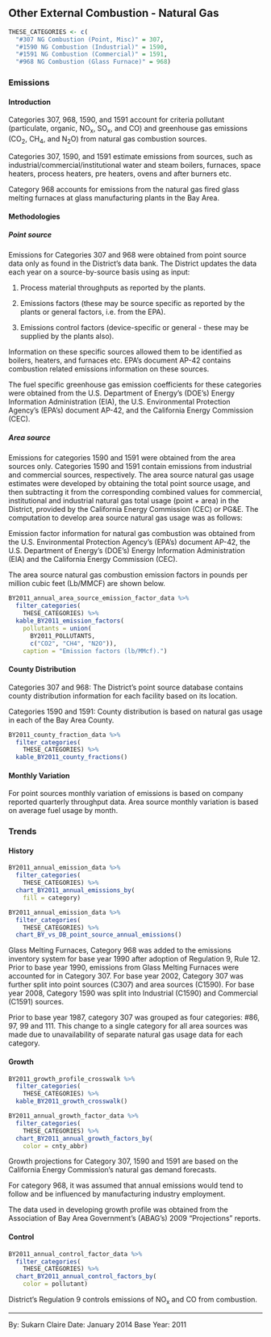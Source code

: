 ## Other External Combustion - Natural Gas {#SS-combust-external-NG}

```r
THESE_CATEGORIES <- c(
  "#307 NG Combustion (Point, Misc)" = 307,
  "#1590 NG Combustion (Industrial)" = 1590,
  "#1591 NG Combustion (Commercial)" = 1591,
  "#968 NG Combustion (Glass Furnace)" = 968)
```

### Emissions

#### Introduction {-}

Categories 307, 968, 1590, and 1591 account for criteria pollutant (particulate, organic, NO~x~, SO~x~, and CO) and greenhouse gas emissions (CO~2~, CH~4~, and N~2~O) from natural gas combustion sources.

Categories 307, 1590, and 1591 estimate emissions from sources, such as industrial/commercial/institutional water and steam boilers, furnaces, space heaters, process heaters, pre heaters, ovens and after burners etc.

Category 968 accounts for emissions from the natural gas fired glass melting furnaces at glass manufacturing plants in the Bay Area.

#### Methodologies {-}

##### Point source {-}

Emissions for Categories 307 and 968 were obtained from point source data only as found in the District's data bank. The District updates the data each year on a source-by-source basis using as input:

1. Process material throughputs as reported by the plants.

2. Emissions factors (these may be source specific as reported by the plants or general factors, i.e. from the EPA).

3. Emissions control factors (device-specific or general - these may be supplied by the plants also).

Information on these specific sources allowed them to be identified as boilers, heaters, and furnaces etc. EPA's document AP-42 contains combustion related emissions information on these sources.

The fuel specific greenhouse gas emission coefficients for these categories were obtained from the U.S. Department of Energy’s (DOE’s) Energy Information Administration (EIA), the U.S. Environmental Protection Agency’s (EPA’s) document AP-42, and the California Energy Commission (CEC).

##### Area source {-}

Emissions for categories 1590 and 1591 were obtained from the area sources only. Categories 1590 and 1591 contain emissions from industrial and commercial sources, respectively. The area source natural gas usage estimates were developed by obtaining the total point source usage, and then subtracting it from the corresponding combined values for commercial, institutional and industrial natural gas total usage (point + area) in the District, provided by the California Energy Commission (CEC) or PG&E. The computation to develop area source natural gas usage was as follows:

\begin{align}

    \text{CEC or PG&E's total natural gas usage values} & \\
– \text{District Data Bank's Point source usage values} & \\

\hline

          = \text{Area source natural gas usage values} &

\end{align}

Emission factor information for natural gas combustion was obtained from the U.S. Environmental Protection Agency’s (EPA's) document AP-42, the U.S. Department of Energy’s (DOE’s) Energy Information Administration (EIA) and the California Energy Commission (CEC).

The area source natural gas combustion emission factors in pounds per million cubic feet (Lb/MMCF) are shown below.

```r
BY2011_annual_area_source_emission_factor_data %>%
  filter_categories(
    THESE_CATEGORIES) %>%
  kable_BY2011_emission_factors(
    pollutants = union(
      BY2011_POLLUTANTS, 
      c("CO2", "CH4", "N2O")),
    caption = "Emission factors (lb/MMcf).")
```

#### County Distribution {-}

Categories 307 and 968: The District’s point source database contains county distribution information for each facility based on its location.

Categories 1590 and 1591: County distribution is based on natural gas usage in each of the Bay Area County.

```r
BY2011_county_fraction_data %>%
  filter_categories(
    THESE_CATEGORIES) %>%
  kable_BY2011_county_fractions()
```

#### Monthly Variation {-}

For point sources monthly variation of emissions is based on company reported quarterly throughput data. Area source monthly variation is based on average fuel usage by month.

### Trends

#### History {-}

```r
BY2011_annual_emission_data %>%
  filter_categories(
    THESE_CATEGORIES) %>%
  chart_BY2011_annual_emissions_by(
    fill = category) 
```

```r
BY2011_annual_emission_data %>%
  filter_categories(
    THESE_CATEGORIES) %>%
  chart_BY_vs_DB_point_source_annual_emissions()
```

Glass Melting Furnaces, Category 968 was added to the emissions inventory system for base year 1990 after adoption of Regulation 9, Rule 12. Prior to base year 1990, emissions from Glass Melting Furnaces were accounted for in Category 307. For base year 2002, Category 307 was further split into point sources (C307) and area sources (C1590). For base year 2008, Category 1590 was split into Industrial (C1590) and Commercial (C1591) sources.

Prior to base year 1987, category 307 was grouped as four categories: #86, 97, 99 and 111. This change to a single category for all area sources was made due to unavailability of separate natural gas usage data for each category.

#### Growth {-}

```r
BY2011_growth_profile_crosswalk %>%
  filter_categories(
    THESE_CATEGORIES) %>%
  kable_BY2011_growth_crosswalk()
```

```r
BY2011_annual_growth_factor_data %>%
  filter_categories(
    THESE_CATEGORIES) %>%
  chart_BY2011_annual_growth_factors_by(
    color = cnty_abbr) 
```

Growth projections for Category 307, 1590 and 1591 are based on the California Energy Commission’s natural gas demand forecasts.

For category 968, it was assumed that annual emissions would tend to follow and be influenced by manufacturing industry employment.

The data used in developing growth profile was obtained from the Association of Bay Area Government's (ABAG’s) 2009 "Projections" reports.

#### Control {-}

```r
BY2011_annual_control_factor_data %>%
  filter_categories(
    THESE_CATEGORIES) %>%
  chart_BY2011_annual_control_factors_by(
    color = pollutant) 
```

District’s Regulation 9 controls emissions of NO~x~ and CO from combustion.

***

By: Sukarn Claire 
Date: January 2014 
Base Year: 2011
